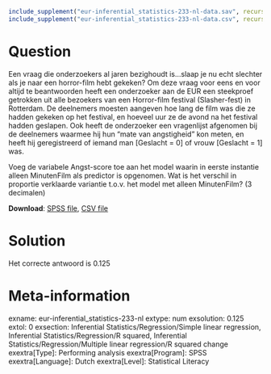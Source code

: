 ```r
include_supplement("eur-inferential_statistics-233-nl-data.sav", recursive = TRUE)
include_supplement("eur-inferential_statistics-233-nl-data.csv", recursive = TRUE)
```

Question
========
Een vraag die onderzoekers al jaren bezighoudt is…slaap je nu echt slechter als je naar een horror-film hebt gekeken? Om deze vraag voor eens en voor altijd te beantwoorden heeft een onderzoeker aan de EUR een steekproef getrokken uit alle bezoekers van een Horror-film festival (Slasher-fest) in Rotterdam.  De deelnemers moesten aangeven hoe lang de film was die ze hadden gekeken op het festival, en hoeveel uur ze de avond na het festival hadden geslapen. Ook heeft de onderzoeker een vragenlijst afgenomen bij de deelnemers waarmee hij hun “mate van angstigheid” kon meten, en heeft hij geregistreerd of iemand man [Geslacht = 0] of vrouw [Geslacht = 1] was.

Voeg de variabele Angst-score toe aan het model waarin in eerste instantie alleen MinutenFilm als predictor is opgenomen. Wat is het verschil in proportie verklaarde variantie t.o.v. het model met alleen MinutenFilm? (3 decimalen)

**Download**: [SPSS file](eur-inferential_statistics-233-nl-data.sav), [CSV file](eur-inferential_statistics-233-nl-data.csv)


Solution
========
Het correcte antwoord is 0.125


Meta-information
================
exname: eur-inferential_statistics-233-nl
extype: num
exsolution: 0.125
extol: 0
exsection: Inferential Statistics/Regression/Simple linear regression, Inferential Statistics/Regression/R squared, Inferential Statistics/Regression/Multiple linear regression/R squared change
exextra[Type]: Performing analysis
exextra[Program]: SPSS
exextra[Language]: Dutch
exextra[Level]: Statistical Literacy

